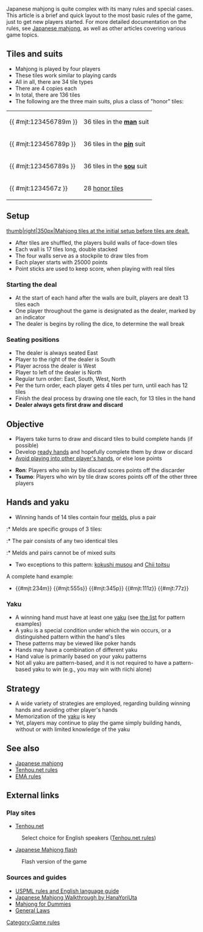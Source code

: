 Japanese mahjong is quite complex with its many rules and special cases. This article is a brief and quick layout to the most basic rules of the game, just to get new players started.  For more detailed documentation on the rules, see [[Japanese mahjong]], as well as other articles covering various game topics.

== Tiles and suits ==
{{main|Mahjong equipment}}

* Mahjong is played by four players 
* These tiles work similar to playing cards
* All in all, there are 34 tile types
* There are 4 copies each
* In total, there are 136 tiles
* The following are the three main suits, plus a class of "honor" tiles:

{|
|{{ #mjt:123456789m }}
|36 tiles in the '''[[manzu|man]]''' suit
|-
|{{ #mjt:123456789p }}
|36 tiles in the '''[[pinzu|pin]]''' suit
|-
|{{ #mjt:123456789s }}
|36 tiles in the '''[[souzu|sou]]''' suit
|-
|{{ #mjt:1234567z }}
|28 [[Jihai|honor tiles]]
|}

== Setup ==
[[image:setup.jpg|thumb|right|350px|Mahjong tiles at the initial setup before tiles are dealt.]]

* After tiles are shuffled, the players build walls of face-down tiles
* Each wall is 17 tiles long, double stacked
* The four walls serve as a stockpile to draw tiles from
* Each player starts with 25000 points
* Point sticks are used to keep score, when playing with real tiles

=== Starting the deal ===
* At the start of each hand after the walls are built, players are dealt 13 tiles each
* One player throughout the game is designated as the dealer, marked by an indicator
* The dealer is begins by rolling the dice, to determine the wall break

=== Seating positions ===
{{main|Jikaze}}

* The dealer is always seated East
* Player to the right of the dealer is South
* Player across the dealer is West
* Player to left of the dealer is North
* Regular turn order: East, South, West, North
* Per the turn order, each player gets 4 tiles per turn, until each has 12 tiles
* Finish the deal process by drawing one tile each, for 13 tiles in the hand
* '''Dealer always gets first draw and discard'''

== Objective ==
* Players take turns to draw and discard tiles to build complete hands (if possible)
* Develop [[Tenpai|ready hands]] and hopefully complete them by draw or discard
* [[Defense|Avoid playing into other player's hands]], or else lose points

* '''Ron''': Players who win by tile discard scores points off the discarder
* '''Tsumo''': Players who win by tile draw scores points off of the other three players

== Hands and yaku ==
* Winning hands of 14 tiles contain four [[Mentsu|melds]], plus a pair
:* Melds are specific groups of 3 tiles: 
:* The pair consists of any two identical tiles
:* Melds and pairs cannot be of mixed suits
* Two exceptions to this pattern: [[kokushi musou]] and [[Chii toitsu]]

A complete hand example:
* {{#mjt:234m}} {{#mjt:555s}} {{#mjt:345p}} {{#mjt:111z}} {{#mjt:77z}}

===Yaku===
{{main|List of yaku}} <!--link used at least three times here for emphasis-->
* A winning hand must have at least one [[List of yaku|yaku]] (see [[List of yaku|the list]] for pattern examples)
* A yaku is a special condition under which the win occurs, or a distinguished pattern within the hand's tiles
* These patterns may be viewed like poker hands
* Hands may have a combination of different yaku
* Hand value is primarily based on your yaku patterns
* Not all yaku are pattern-based, and it is not required to have a pattern-based yaku to win (e.g., you may win with riichi alone)

== Strategy ==
* A wide variety of strategies are employed, regarding building winning hands and avoiding other player's hands
* Memorization of the [[List of yaku|yaku]] is key
* Yet, players may continue to play the game simply building hands, without or with limited knowledge of the yaku

==See also==
* [[Japanese mahjong]]
* [[Tenhou.net rules]]
* [[EMA rules]]

==External links==
[[Category:Game rules]]

===Play sites===
* [http://www.tenhou.net Tenhou.net]
: Select choice for English speakers ([[Tenhou.net rules]])
* [http://www.gamedesign.jp/flash/mahjong/mahjong_e.html Japanese Mahjong flash]
: Flash version of the game

===Sources and guides===
* [http://www.uspml.com/downloads.htm USPML rules and English language guide]
* [http://www.youtube.com/watch?v=mh0brmqq4sk&list=PLDC9453A66D5D2CA7 Japanese Mahjong Walkthrough by HanaYoriUta]
* [http://www.japanesemahjong.com Mahjong for Dummies]
* [http://osamuko.com/japanese-general-laws-of-mahjong/ General Laws]